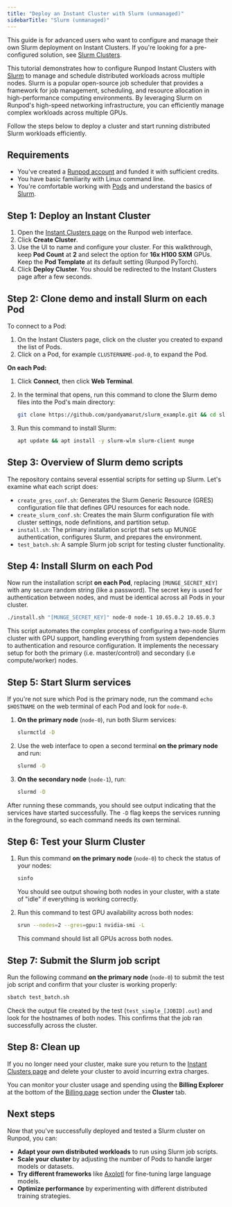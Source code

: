 ```yaml
---
title: "Deploy an Instant Cluster with Slurm (unmanaged)"
sidebarTitle: "Slurm (unmanaged)"
---
```


<Tip>

This guide is for advanced users who want to configure and manage their own Slurm deployment on Instant Clusters. If you're looking for a pre-configured solution, see [Slurm Clusters](/instant-clusters/slurm-clusters).

</Tip>

This tutorial demonstrates how to configure Runpod Instant Clusters with [Slurm](https://slurm.schedmd.com/) to manage and schedule distributed workloads across multiple nodes. Slurm is a popular open-source job scheduler that provides a framework for job management, scheduling, and resource allocation in high-performance computing environments. By leveraging Slurm on Runpod's high-speed networking infrastructure, you can efficiently manage complex workloads across multiple GPUs.

Follow the steps below to deploy a cluster and start running distributed Slurm workloads efficiently.

## Requirements

* You've created a [Runpod account](https://www.console.runpod.io/home) and funded it with sufficient credits.
* You have basic familiarity with Linux command line.
* You're comfortable working with [Pods](/pods/overview) and understand the basics of [Slurm](https://slurm.schedmd.com/).

## Step 1: Deploy an Instant Cluster

1. Open the [Instant Clusters page](https://www.console.runpod.io/cluster) on the Runpod web interface.
2. Click **Create Cluster**.
3. Use the UI to name and configure your cluster. For this walkthrough, keep **Pod Count** at **2** and select the option for **16x H100 SXM** GPUs. Keep the **Pod Template** at its default setting (Runpod PyTorch).
4. Click **Deploy Cluster**. You should be redirected to the Instant Clusters page after a few seconds.

## Step 2: Clone demo and install Slurm on each Pod

To connect to a Pod:

1. On the Instant Clusters page, click on the cluster you created to expand the list of Pods.
2. Click on a Pod, for example `CLUSTERNAME-pod-0`, to expand the Pod.

**On each Pod:**

1. Click **Connect**, then click **Web Terminal**.

2. In the terminal that opens, run this command to clone the Slurm demo files into the Pod's main directory:

   ```bash
   git clone https://github.com/pandyamarut/slurm_example.git && cd slurm_example
   ```

3. Run this command to install Slurm:

   ```bash
   apt update && apt install -y slurm-wlm slurm-client munge
   ```

## Step 3: Overview of Slurm demo scripts

The repository contains several essential scripts for setting up Slurm. Let's examine what each script does:

* `create_gres_conf.sh`: Generates the Slurm Generic Resource (GRES) configuration file that defines GPU resources for each node.
* `create_slurm_conf.sh`: Creates the main Slurm configuration file with cluster settings, node definitions, and partition setup.
* `install.sh`: The primary installation script that sets up MUNGE authentication, configures Slurm, and prepares the environment.
* `test_batch.sh`: A sample Slurm job script for testing cluster functionality.

## Step 4: Install Slurm on each Pod

Now run the installation script **on each Pod**, replacing `[MUNGE_SECRET_KEY]` with any secure random string (like a password). The secret key is used for authentication between nodes, and must be identical across all Pods in your cluster.

```bash
./install.sh "[MUNGE_SECRET_KEY]" node-0 node-1 10.65.0.2 10.65.0.3
```

This script automates the complex process of configuring a two-node Slurm cluster with GPU support, handling everything from system dependencies to authentication and resource configuration. It implements the necessary setup for both the primary (i.e. master/control) and secondary (i.e compute/worker) nodes.

## Step 5: Start Slurm services

<Tip>

If you're not sure which Pod is the primary node, run the command `echo $HOSTNAME` on the web terminal of each Pod and look for `node-0`.

</Tip>

1. **On the primary node** (`node-0`), run both Slurm services:

   ```bash
   slurmctld -D
   ```

2. Use the web interface to open a second terminal **on the primary node** and run:

   ```bash
   slurmd -D
   ```

3. **On the secondary node** (`node-1`), run:

   ```bash
   slurmd -D
   ```

After running these commands, you should see output indicating that the services have started successfully. The `-D` flag keeps the services running in the foreground, so each command needs its own terminal.

## Step 6: Test your Slurm Cluster

1. Run this command **on the primary node** (`node-0`) to check the status of your nodes:

   ```bash
   sinfo
   ```

   You should see output showing both nodes in your cluster, with a state of "idle" if everything is working correctly.

2. Run this command to test GPU availability across both nodes:

   ```bash
   srun --nodes=2 --gres=gpu:1 nvidia-smi -L
   ```

   This command should list all GPUs across both nodes.

## Step 7: Submit the Slurm job script

Run the following command **on the primary node** (`node-0`) to submit the test job script and confirm that your cluster is working properly:

```bash
sbatch test_batch.sh
```

Check the output file created by the test (`test_simple_[JOBID].out`) and look for the hostnames of both nodes. This confirms that the job ran successfully across the cluster.

## Step 8: Clean up

If you no longer need your cluster, make sure you return to the [Instant Clusters page](https://www.console.runpod.io/cluster) and delete your cluster to avoid incurring extra charges.

<Info>

You can monitor your cluster usage and spending using the **Billing Explorer** at the bottom of the [Billing page](https://www.console.runpod.io/user/billing) section under the **Cluster** tab.

</Info>

## Next steps

Now that you've successfully deployed and tested a Slurm cluster on Runpod, you can:

* **Adapt your own distributed workloads** to run using Slurm job scripts.
* **Scale your cluster** by adjusting the number of Pods to handle larger models or datasets.
* **Try different frameworks** like [Axolotl](/instant-clusters/axolotl) for fine-tuning large language models.
* **Optimize performance** by experimenting with different distributed training strategies.
